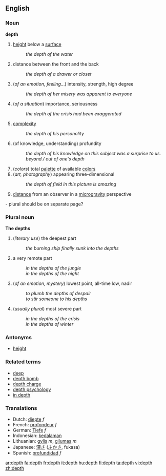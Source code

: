 ==English==

=== Noun ===
'''depth'''
# [[height]] below a [[surface]]
#: ''the depth of the water''
# distance between the front and the back
#: ''the depth of a drawer or closet''
# (''of an emotion, feeling..''.) intensity, strength, high degree
#: ''the depth of her misery was apparent to everyone''
# (''of a situation'') importance, seriousness
#: ''the depth of the crisis had been exaggerated''
# [[complexity]]
#: ''the depth of his personality''
# (of knowledge, understanding) profundity
#: ''the depth of his knowledge on this subject was a surprise to us.''
#: ''beyond / out of one's depth''
# (''colors'') total [[palette]] of available [[color]]s
# (''art, photography'') appearing three-dimensional
#: ''the depth of field in this picture is amazing''
# [[distance]] from an observer in a [[microgravity]] perspective

{{rfc}} - plural should be on separate page?
===Plural noun===
'''The depths'''
# (''literary use'') the deepest part
#: ''the burning ship finally sunk into the depths''
#  a very remote part
#: ''in the depths of the jungle''
#: ''in the depths of the night''
# (''of an emotion, mystery'') lowest point, all-time low, nadir
#: ''to plumb the depths of despair''
#: ''to stir someone to his depths''
# (''usually plural'') most severe part
#: ''in the depths of the crisis''
#: ''in the depths of winter''

===Antonyms===
*[[height]]

===Related terms===
*[[deep]]
*[[depth bomb]]
*[[depth charge]]
*[[depth psychology]]
*[[in depth]]

=== Translations ===
*Dutch: [[diepte]] ''f''
*French: [[profondeur]] ''f''
*German: [[Tiefe]] ''f''
*Indonesian: [[dalam|kedalaman]]
*Lithuanian: [[gylis]] ''m'', [[gilumas]] ''m''
*Japanese: [[深さ]] ([[ふかさ]], fukasa)
*Spanish: [[profundidad]] ''f''

[[ar:depth]]
[[fa:depth]]
[[fr:depth]]
[[it:depth]]
[[hu:depth]]
[[fi:depth]]
[[ta:depth]]
[[vi:depth]]
[[zh:depth]]